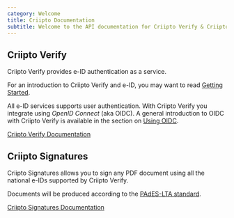 ```yaml
---
category: Welcome
title: Criipto Documentation
subtitle: Welcome to the API documentation for Criipto Verify & Criipto Document Signatures.
---
```



## Criipto Verify

Criipto Verify provides e-ID authentication as a service.

For an introduction to Criipto Verify and e-ID, you may want to read [Getting Started](/verify/getting-started/overview).

All e-ID services supports user authentication. With Criipto Verify you integrate using *OpenID Connect* (aka OIDC). A general introduction to OIDC with Criipto Verify is available in the section on [Using OIDC](/verify/getting-started/oidc-intro).

[Criipto Verify Documentation](/verify)

## Criipto Signatures

Criipto Signatures allows you to sign any PDF document using all the national e-IDs supported by Criipto Verify.

Documents will be produced according to the [PAdES-LTA standard](https://ec.europa.eu/digital-building-blocks/wikis/display/ESIGKB/What+are+the+B-T-LT+and+LTA+levels+of+an+electronic+signature).

[Criipto Signatures Documentation](/signatures)